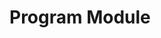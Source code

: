
<Meta title="Module" />

# Program Module

<Canvas>
  <Story name="Module">
    <div className="module-container">
      <Module
        subtitle="Module 0"
        title="Course Prep & Pre-work"
        location="Campus"
        commitment="Full Time"
        duration="10 Weeks"
        description="Get ready for your new career and develop advanced-level skills in a hands-on environment"
        imageUrl="https://place-hold.it/463x538"
      >
        <ModuleLearningObjective objectiveDescription="Lorem ipsum dolor sit amet, consectetur adipiscing elit. Mattis et sed nam sem tellus erat." />
        <ModuleLearningObjective objectiveDescription="Lorem ipsum dolor sit amet, consectetur adipiscing elit. Mattis et sed nam sem tellus erat." />
        <ModuleLearningObjective objectiveDescription="Lorem ipsum dolor sit amet, consectetur adipiscing elit. Mattis et sed nam sem tellus erat." />
      </Module>
      <Module
        subtitle="Module 1"
        title="Coding Fundamentals"
        location="Online"
        commitment="Part Time"
        duration="8 Weeks"
        description="Get ready for your new career and develop advanced-level skills in a hands-on environment"
        imageUrl="https://place-hold.it/463x538"
      >
        <ModuleLearningObjective objectiveDescription="Lorem ipsum dolor sit amet, consectetur adipiscing elit. Mattis et sed nam sem tellus erat." />
        <ModuleLearningObjective objectiveDescription="Lorem ipsum dolor sit amet, consectetur adipiscing elit. Mattis et sed nam sem tellus erat." />
        <ModuleLearningObjective objectiveDescription="Lorem ipsum dolor sit amet, consectetur adipiscing elit. Mattis et sed nam sem tellus erat." />
      </Module>
      <Module
        subtitle="Module 2"
        title="Software Engineering Immersive "
        location="On Campus"
        commitment="Full Time"
        duration="10 Weeks"
        description="Get ready for your new career and develop advanced-level skills in a hands-on environment"
        imageUrl="https://place-hold.it/463x538"
      >
        <ModuleLearningObjective objectiveDescription="Lorem ipsum dolor sit amet, consectetur adipiscing elit. Mattis et sed nam sem tellus erat." />
        <ModuleLearningObjective objectiveDescription="Lorem ipsum dolor sit amet, consectetur adipiscing elit. Mattis et sed nam sem tellus erat." />
        <ModuleLearningObjective objectiveDescription="Lorem ipsum dolor sit amet, consectetur adipiscing elit. Mattis et sed nam sem tellus erat." />
      </Module>
      <Module
        subtitle="Module 3"
        title="Career Advancement"
        location="On Campus"
        commitment="Full Time"
        duration="8 Weeks"
        description="Get ready for your new career and develop advanced-level skills in a hands-on environment"
        imageUrl="https://place-hold.it/463x538"
      >
        <ModuleLearningObjective objectiveDescription="Lorem ipsum dolor sit amet, consectetur adipiscing elit. Mattis et sed nam sem tellus erat." />
        <ModuleLearningObjective objectiveDescription="Lorem ipsum dolor sit amet, consectetur adipiscing elit. Mattis et sed nam sem tellus erat." />
        <ModuleLearningObjective objectiveDescription="Lorem ipsum dolor sit amet, consectetur adipiscing elit. Mattis et sed nam sem tellus erat." />
      </Module>
    </div>
  </Story>
</Canvas>
